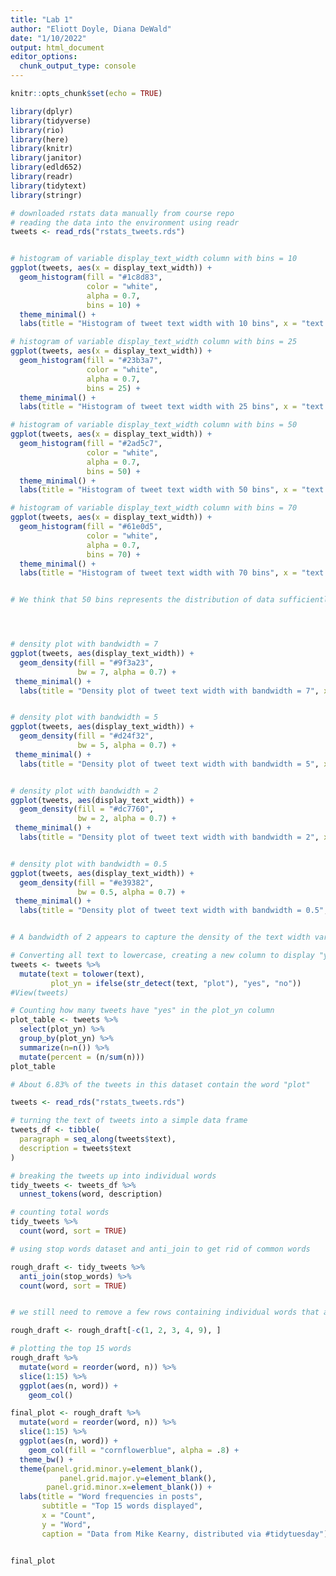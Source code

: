 ```yaml
---
title: "Lab 1"
author: "Eliott Doyle, Diana DeWald"
date: "1/10/2022"
output: html_document
editor_options: 
  chunk_output_type: console
---
```


```r
knitr::opts_chunk$set(echo = TRUE)

library(dplyr)
library(tidyverse)
library(rio)
library(here)
library(knitr)
library(janitor)
library(edld652)
library(readr)
library(tidytext)
library(stringr)
```

```r

# downloaded rstats data manually from course repo
# reading the data into the environment using readr
tweets <- read_rds("rstats_tweets.rds")


# histogram of variable display_text_width column with bins = 10
ggplot(tweets, aes(x = display_text_width)) +
  geom_histogram(fill = "#1c8d83",
                 color = "white",
                 alpha = 0.7,
                 bins = 10) +
  theme_minimal() +
  labs(title = "Histogram of tweet text width with 10 bins", x = "text width")

# histogram of variable display_text_width column with bins = 25
ggplot(tweets, aes(x = display_text_width)) +
  geom_histogram(fill = "#23b3a7",
                 color = "white",
                 alpha = 0.7,
                 bins = 25) +
  theme_minimal() +
  labs(title = "Histogram of tweet text width with 25 bins", x = "text width")

# histogram of variable display_text_width column with bins = 50
ggplot(tweets, aes(x = display_text_width)) +
  geom_histogram(fill = "#2ad5c7",
                 color = "white",
                 alpha = 0.7,
                 bins = 50) +
  theme_minimal() +
  labs(title = "Histogram of tweet text width with 50 bins", x = "text width")

# histogram of variable display_text_width column with bins = 70
ggplot(tweets, aes(x = display_text_width)) +
  geom_histogram(fill = "#61e0d5",
                 color = "white",
                 alpha = 0.7,
                 bins = 70) +
  theme_minimal() +
  labs(title = "Histogram of tweet text width with 70 bins", x = "text width")


# We think that 50 bins represents the distribution of data sufficiently without being visually confusing or too small, so this is the number of bins we choose for a final histogram.




# density plot with bandwidth = 7
ggplot(tweets, aes(display_text_width)) +
  geom_density(fill = "#9f3a23", 
               bw = 7, alpha = 0.7) +
 theme_minimal() +
  labs(title = "Density plot of tweet text width with bandwidth = 7", x = "text width")


# density plot with bandwidth = 5
ggplot(tweets, aes(display_text_width)) +
  geom_density(fill = "#d24f32", 
               bw = 5, alpha = 0.7) +
 theme_minimal() +
  labs(title = "Density plot of tweet text width with bandwidth = 5", x = "text width")


# density plot with bandwidth = 2
ggplot(tweets, aes(display_text_width)) +
  geom_density(fill = "#dc7760", 
               bw = 2, alpha = 0.7) +
 theme_minimal() +
  labs(title = "Density plot of tweet text width with bandwidth = 2", x = "text width")


# density plot with bandwidth = 0.5
ggplot(tweets, aes(display_text_width)) +
  geom_density(fill = "#e39382", 
               bw = 0.5, alpha = 0.7) +
 theme_minimal() +
  labs(title = "Density plot of tweet text width with bandwidth = 0.5", x = "text width")


# A bandwidth of 2 appears to capture the density of the text width variable sufficiently. Even though a bandwidth of 0.2 is more granular, it depicts so many individual ridges that it makes the graph less visually pleasing and easy to read. So we choose a bandwidth of 2 for our density plot.

```



```r
# Converting all text to lowercase, creating a new column to display "yes" when a tweet contains the word "plot" and no if it does not
tweets <- tweets %>% 
  mutate(text = tolower(text),
         plot_yn = ifelse(str_detect(text, "plot"), "yes", "no"))
#View(tweets)

# Counting how many tweets have "yes" in the plot_yn column
plot_table <- tweets %>% 
  select(plot_yn) %>% 
  group_by(plot_yn) %>% 
  summarize(n=n()) %>% 
  mutate(percent = (n/sum(n)))
plot_table

# About 6.83% of the tweets in this dataset contain the word "plot"
```

```r
tweets <- read_rds("rstats_tweets.rds")

# turning the text of tweets into a simple data frame
tweets_df <- tibble(
  paragraph = seq_along(tweets$text),
  description = tweets$text
)

# breaking the tweets up into individual words
tidy_tweets <- tweets_df %>% 
  unnest_tokens(word, description)

# counting total words
tidy_tweets %>% 
  count(word, sort = TRUE)

# using stop words dataset and anti_join to get rid of common words

rough_draft <- tidy_tweets %>% 
  anti_join(stop_words) %>%
  count(word, sort = TRUE)


# we still need to remove a few rows containing individual words that aren't very informative (rstats, t.co, https, http, rt)

rough_draft <- rough_draft[-c(1, 2, 3, 4, 9), ]

# plotting the top 15 words
rough_draft %>% 
  mutate(word = reorder(word, n)) %>% 
  slice(1:15) %>% 
  ggplot(aes(n, word)) +
    geom_col()


```

```r
final_plot <- rough_draft %>% 
  mutate(word = reorder(word, n)) %>% 
  slice(1:15) %>% 
  ggplot(aes(n, word)) +
    geom_col(fill = "cornflowerblue", alpha = .8) +
  theme_bw() +
  theme(panel.grid.minor.y=element_blank(),
           panel.grid.major.y=element_blank(),
        panel.grid.minor.x=element_blank()) +
  labs(title = "Word frequencies in posts",
       subtitle = "Top 15 words displayed",
       x = "Count",
       y = "Word",
       caption = "Data from Mike Kearny, distributed via #tidytuesday")


final_plot
```





